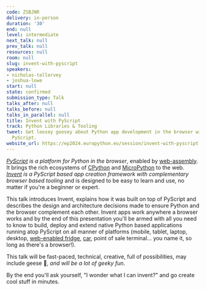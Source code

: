 ```yaml
---
code: ZSBJNR
delivery: in-person
duration: '30'
end: null
level: intermediate
next_talk: null
prev_talk: null
resources: null
room: null
slug: invent-with-pyscript
speakers:
- nicholas-tollervey
- joshua-lowe
start: null
state: confirmed
submission_type: Talk
talks_after: null
talks_before: null
talks_in_parallel: null
title: Invent with PyScript
track: Python Libraries & Tooling
tweet: Get loosey goosey about Python app development in the browser with Invent and
  PyScript.
website_url: https://ep2024.europython.eu/session/invent-with-pyscript
---
```


_[PyScript](https://pyscript.net/) is a platform for Python in the browser_, enabled by [web-assembly](https://webassembly.org/). It brings the rich ecosystems of [CPython](https://python.org/) and [MicroPython](https://micropython.org) to the web. _[Invent](https://invent-framework.github.io/) is a PyScript based app creation framework with complementary browser based tooling_ and is designed to be easy to learn and use, no matter if you're a beginner or expert.

This talk introduces Invent, explains how it was built on top of PyScript and describes the design and architecture decisions made to ensure Python and the browser complement each other. Invent apps work anywhere a browser works and by the end of this presentation you'll be armed with all you need to know to build, deploy and extend native Python based applications running atop PyScript on all manner of platforms (mobile, tablet, laptop, desktop, [web-enabled fridge](https://www.standard.co.uk/shopping/esbest/home-garden/kitchen-appliances/best-smart-fridges-b1002542.html), [car](https://www.youtube.com/watch?v=GkhbN9B9bbs), point of sale terminal... you name it, so long as there's a browser!).

This talk will be fast-paced, technical, creative, full of possibilities, may include geese 🪿, _and will be a lot of geeky fun_.

By the end you'll ask yourself, "I wonder what I can invent?" and go create cool stuff in minutes.
